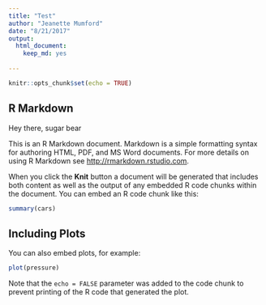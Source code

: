 ```yaml
---
title: "Test"
author: "Jeanette Mumford"
date: "8/21/2017"
output:
  html_document:
    keep_md: yes
 
---
```

  
```r
knitr::opts_chunk$set(echo = TRUE)
```

## R Markdown

Hey there, sugar bear

This is an R Markdown document. Markdown is a simple formatting syntax for authoring HTML, PDF, and MS Word documents. For more details on using R Markdown see <http://rmarkdown.rstudio.com>.

When you click the **Knit** button a document will be generated that includes both content as well as the output of any embedded R code chunks within the document. You can embed an R code chunk like this:

```r
summary(cars)
```

## Including Plots

You can also embed plots, for example:

```r
plot(pressure)
```

Note that the `echo = FALSE` parameter was added to the code chunk to prevent printing of the R code that generated the plot.
